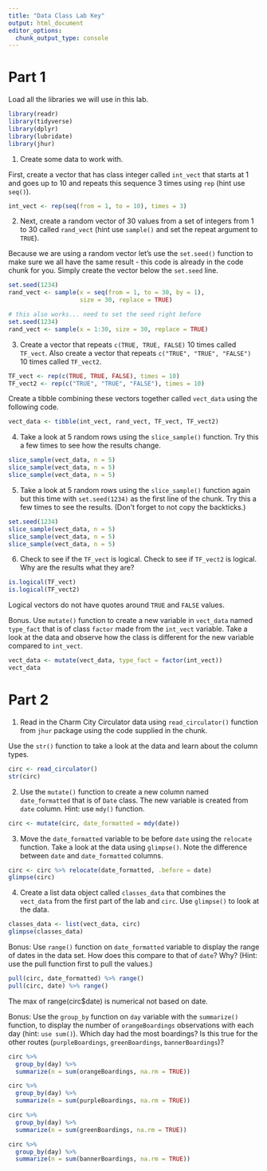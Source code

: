 ```yaml
---
title: "Data Class Lab Key"
output: html_document
editor_options: 
  chunk_output_type: console
---
```


# Part 1

Load all the libraries we will use in this lab. 

```r
library(readr)
library(tidyverse)
library(dplyr)
library(lubridate)
library(jhur)
```

1. Create some data to work with. 

First, create a vector that has class integer called `int_vect` that starts at 1 and goes up to 10 and repeats this sequence 3 times using `rep`  (hint use `seq()`).

```r
int_vect <- rep(seq(from = 1, to = 10), times = 3)
```

2. Next, create a random vector of 30 values from a set of integers from 1 to 30 called `rand_vect` (hint use `sample()` and set the repeat argument to `TRUE`).

Because we are using a random vector let's use the `set.seed()` function to make sure we all have the same result - this code is already in the code chunk for you. Simply create the vector below the `set.seed` line.


```r
set.seed(1234)
rand_vect <- sample(x = seq(from = 1, to = 30, by = 1), 
                    size = 30, replace = TRUE)

# this also works... need to set the seed right before
set.seed(1234)
rand_vect <- sample(x = 1:30, size = 30, replace = TRUE)
```

3. Create a vector that repeats `c(TRUE, TRUE, FALSE)` 10 times called `TF_vect`. Also create a vector that repeats `c("TRUE", "TRUE", "FALSE")` 10 times called `TF_vect2`.

```r
TF_vect <- rep(c(TRUE, TRUE, FALSE), times = 10)
TF_vect2 <- rep(c("TRUE", "TRUE", "FALSE"), times = 10)
```

Create a tibble combining these vectors together called `vect_data` using the following code.

```r
vect_data <- tibble(int_vect, rand_vect, TF_vect, TF_vect2)
```


4. Take a look at 5 random rows using the `slice_sample()` function. Try this a few times to see how the results change.
```r
slice_sample(vect_data, n = 5)
slice_sample(vect_data, n = 5)
slice_sample(vect_data, n = 5)
```

5. Take a look at 5 random rows using the `slice_sample()` function again but this time with `set.seed(1234)` as the first line of the chunk. Try this a few times to see the results. (Don't forget to not copy the backticks.)

```r
set.seed(1234)
slice_sample(vect_data, n = 5)
slice_sample(vect_data, n = 5)
slice_sample(vect_data, n = 5)
```

6. Check to see if the `TF_vect` is logical. Check to see if `TF_vect2` is logical. Why are the results what they are?

```r
is.logical(TF_vect)
is.logical(TF_vect2)
```

Logical vectors do not have quotes around `TRUE` and `FALSE` values.

Bonus. Use `mutate()` function to create a new variable in `vect_data` named `type_fact` that is of class `factor` made from the `int_vect` variable. Take a look at the data and observe how the class is different for the new variable compared to `int_vect`. 

```r
vect_data <- mutate(vect_data, type_fact = factor(int_vect))
vect_data
```



# Part 2

1. Read in the Charm City Circulator data using `read_circulator()` function from `jhur` package using the code supplied in the chunk. 

Use the `str()` function to take a look at the data and learn about the column types.


```r
circ <- read_circulator()
str(circ)
```

2. Use the `mutate()` function to create a new column named `date_formatted` that is of `Date` class. The new variable is created from `date` column. Hint: use `mdy()` function.

```r
circ <- mutate(circ, date_formatted = mdy(date))
```

3. Move the `date_formatted` variable to be before `date` using the `relocate` function. Take a look at the data using `glimpse()`. Note the difference between `date` and `date_formatted` columns.  

```r
circ <- circ %>% relocate(date_formatted, .before = date)
glimpse(circ)
```

4. Create a list data object called `classes_data` that combines the `vect_data` from the first part of the lab and `circ`. Use `glimpse()` to look at the data.

```r
classes_data <- list(vect_data, circ)
glimpse(classes_data)
```

Bonus: Use `range()` function on `date_formatted` variable to display the range of dates in the data set. How does this compare to that of `date`? Why? (Hint: use the pull function first to pull the values.)

```r
pull(circ, date_formatted) %>% range()
pull(circ, date) %>% range()
```

The max of range(circ$date) is numerical not based on date.

Bonus: Use the `group_by` function on `day` variable with the `summarize()` function, to display the number of `orangeBoardings` observations with each day (hint: `use sum()`). Which day had the most boardings? Is this true for the other routes (`purpleBoardings`, `greenBoardings`, `bannerBoardings`)?

```r
circ %>%
  group_by(day) %>%
  summarize(n = sum(orangeBoardings, na.rm = TRUE))

circ %>%
  group_by(day) %>%
  summarize(n = sum(purpleBoardings, na.rm = TRUE))

circ %>%
  group_by(day) %>%
  summarize(n = sum(greenBoardings, na.rm = TRUE))

circ %>%
  group_by(day) %>%
  summarize(n = sum(bannerBoardings, na.rm = TRUE))
```
 


